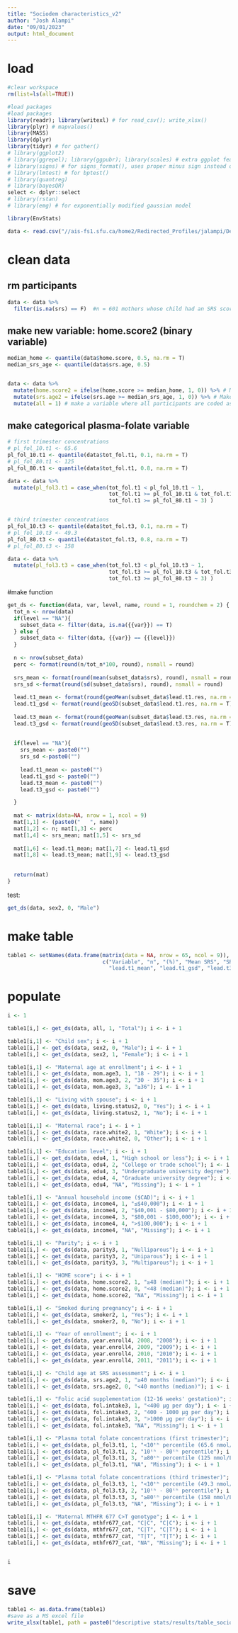 ---
title: "Sociodem characteristics_v2"
author: "Josh Alampi"
date: "09/01/2023"
output: html_document
---


# load
```{r}
#clear workspace
rm(list=ls(all=TRUE))

#load packages
#load packages
library(readr); library(writexl) # for read_csv(); write_xlsx()  
library(plyr) # mapvalues()
library(MASS)
library(dplyr)
library(tidyr) # for gather()
# library(ggplot2)
# library(ggrepel); library(ggpubr); library(scales) # extra ggplot features
# library(signs) # for signs_format(), uses proper minus sign instead of hyphen
# library(lmtest) # for bptest()
# library(quantreg)
# library(bayesQR)
select <- dplyr::select
# library(rstan)
# library(emg) # for exponentially modified gaussian model

library(EnvStats)

data <- read.csv("//ais-fs1.sfu.ca/home2/Redirected_Profiles/jalampi/Desktop/MIREC loader 2022/clean data/2024-04-02_MIREC data.csv") 

```

# clean data

## rm participants
```{r}
data <- data %>% 
  filter(is.na(srs) == F)  #n = 601 mothers whose child had an SRS score. 
```


## make new variable: home.score2 (binary variable) 
```{r}
median_home <- quantile(data$home.score, 0.5, na.rm = T)
median_srs_age <- quantile(data$srs.age, 0.5)


data <- data %>% 
  mutate(home.score2 = ifelse(home.score >= median_home, 1, 0)) %>% # Make HOME score a binary variable
  mutate(srs.age2 = ifelse(srs.age >= median_srs_age, 1, 0)) %>% # Make SRS age a binary variable
  mutate(all = 1) # make a variable where all participants are coded as == 1. 

```

## make categorical plasma-folate variable
```{r}
# first trimester concentrations
# pl_fol_10.t1 <- 65.6
pl_fol_10.t1 <- quantile(data$tot_fol.t1, 0.1, na.rm = T)
# pl_fol_80.t1 <- 125
pl_fol_80.t1 <- quantile(data$tot_fol.t1, 0.8, na.rm = T)

data <- data %>% 
  mutate(pl_fol3.t1 = case_when(tot_fol.t1 < pl_fol_10.t1 ~ 1,
                                tot_fol.t1 >= pl_fol_10.t1 & tot_fol.t1 < pl_fol_80.t1 ~2,
                                tot_fol.t1 >= pl_fol_80.t1 ~ 3) )


# third trimester concentrations
pl_fol_10.t3 <- quantile(data$tot_fol.t3, 0.1, na.rm = T)
# pl_fol_10.t3 <- 49.3
pl_fol_80.t3 <- quantile(data$tot_fol.t3, 0.8, na.rm = T)
# pl_fol_80.t3 <- 158

data <- data %>% 
  mutate(pl_fol3.t3 = case_when(tot_fol.t3 < pl_fol_10.t3 ~ 1,
                                tot_fol.t3 >= pl_fol_10.t3 & tot_fol.t3 < pl_fol_80.t3 ~2,
                                tot_fol.t3 >= pl_fol_80.t3 ~ 3) )
```


#make function
```{r}
get_ds <- function(data, var, level, name, round = 1, roundchem = 2) {
  tot_n <- nrow(data)
  if(level == "NA"){
    subset_data <- filter(data, is.na({{var}}) == T)
  } else {
    subset_data <- filter(data, {{var}} == {{level}})
  }
  
  n <- nrow(subset_data)
  perc <- format(round(n/tot_n*100, round), nsmall = round)
  
  srs_mean <- format(round(mean(subset_data$srs), round), nsmall = round)
  srs_sd <-format(round(sd(subset_data$srs), round), nsmall = round)
  
  lead.t1_mean <- format(round(geoMean(subset_data$lead.t1.res, na.rm = T), roundchem), nsmall = roundchem)
  lead.t1_gsd <- format(round(geoSD(subset_data$lead.t1.res, na.rm = T), roundchem), nsmall = roundchem)
  
  lead.t3_mean <- format(round(geoMean(subset_data$lead.t3.res, na.rm = T), roundchem), nsmall = roundchem)
  lead.t3_gsd <- format(round(geoSD(subset_data$lead.t3.res, na.rm = T), roundchem), nsmall = roundchem)
  
  
  if(level == "NA"){
    srs_mean <- paste0("")
    srs_sd <-paste0("")
    
    lead.t1_mean <- paste0("")
    lead.t1_gsd <- paste0("")
    lead.t3_mean <- paste0("")
    lead.t3_gsd <- paste0("")

  }
  
  mat <- matrix(data=NA, nrow = 1, ncol = 9)
  mat[1,1] <- (paste0("   ", name))
  mat[1,2] <- n; mat[1,3] <- perc
  mat[1,4] <- srs_mean; mat[1,5] <- srs_sd
  
  mat[1,6] <- lead.t1_mean; mat[1,7] <- lead.t1_gsd
  mat[1,8] <- lead.t3_mean; mat[1,9] <- lead.t3_gsd
  
  
  return(mat)
}
```

test:
```{r}
get_ds(data, sex2, 0, "Male")
```

# make table
```{r}
table1 <- setNames(data.frame(matrix(data = NA, nrow = 65, ncol = 9)), #make dataframe
                              c("Variable", "n", "(%)", "Mean SRS", "SRS SD", 
                                "lead.t1_mean", "lead.t1_gsd", "lead.t3_mean", "lead.t3_gsd")) #set column names
```

# populate
```{r}
i <- 1

table1[i,] <- get_ds(data, all, 1, "Total"); i <- i + 1

table1[i,1] <- "Child sex"; i <- i + 1
table1[i,] <- get_ds(data, sex2, 0, "Male"); i <- i + 1
table1[i,] <- get_ds(data, sex2, 1, "Female"); i <- i + 1

table1[i,1] <- "Maternal age at enrollment"; i <- i + 1
table1[i,] <- get_ds(data, mom.age3, 1, "18 - 29"); i <- i + 1
table1[i,] <- get_ds(data, mom.age3, 2, "30 - 35"); i <- i + 1
table1[i,] <- get_ds(data, mom.age3, 3, "≥36"); i <- i + 1

table1[i,1] <- "Living with spouse"; i <- i + 1
table1[i,] <- get_ds(data, living.status2, 0, "Yes"); i <- i + 1
table1[i,] <- get_ds(data, living.status2, 1, "No"); i <- i + 1

table1[i,1] <- "Maternal race"; i <- i + 1
table1[i,] <- get_ds(data, race.white2, 1, "White"); i <- i + 1
table1[i,] <- get_ds(data, race.white2, 0, "Other"); i <- i + 1

table1[i,1] <- "Education level"; i <- i + 1
table1[i,] <- get_ds(data, edu4, 1, "High school or less"); i <- i + 1
table1[i,] <- get_ds(data, edu4, 2, "College or trade school"); i <- i + 1
table1[i,] <- get_ds(data, edu4, 3, "Undergraduate university degree"); i <- i + 1
table1[i,] <- get_ds(data, edu4, 4, "Graduate university degree"); i <- i + 1
table1[i,] <- get_ds(data, edu4, "NA", "Missing"); i <- i + 1

table1[i,1] <- "Annual household income ($CAD)"; i <- i + 1
table1[i,] <- get_ds(data, income4, 1, "≤$40,000"); i <- i + 1
table1[i,] <- get_ds(data, income4, 2, "$40,001 - $80,000"); i <- i + 1
table1[i,] <- get_ds(data, income4, 3, "$80,001 - $100,000"); i <- i + 1
table1[i,] <- get_ds(data, income4, 4, ">$100,000"); i <- i + 1
table1[i,] <- get_ds(data, income4, "NA", "Missing"); i <- i + 1

table1[i,1] <- "Parity"; i <- i + 1
table1[i,] <- get_ds(data, parity3, 1, "Nulliparous"); i <- i + 1
table1[i,] <- get_ds(data, parity3, 2, "Uniparous"); i <- i + 1
table1[i,] <- get_ds(data, parity3, 3, "Multiparous"); i <- i + 1

table1[i,1] <- "HOME score"; i <- i + 1
table1[i,] <- get_ds(data, home.score2, 1, "≥48 (median)"); i <- i + 1
table1[i,] <- get_ds(data, home.score2, 0, "<48 (median)"); i <- i + 1
table1[i,] <- get_ds(data, home.score2, "NA", "Missing"); i <- i + 1

table1[i,1] <- "Smoked during pregnancy"; i <- i + 1
table1[i,] <- get_ds(data, smoker2, 1, "Yes"); i <- i + 1
table1[i,] <- get_ds(data, smoker2, 0, "No"); i <- i + 1

table1[i,1] <- "Year of enrollment"; i <- i + 1
table1[i,] <- get_ds(data, year.enroll4, 2008, "2008"); i <- i + 1
table1[i,] <- get_ds(data, year.enroll4, 2009, "2009"); i <- i + 1
table1[i,] <- get_ds(data, year.enroll4, 2010, "2010"); i <- i + 1
table1[i,] <- get_ds(data, year.enroll4, 2011, "2011"); i <- i + 1

table1[i,1] <- "Child age at SRS assessment"; i <- i + 1
table1[i,] <- get_ds(data, srs.age2, 1, "≥40 months (median)"); i <- i + 1
table1[i,] <- get_ds(data, srs.age2, 0, "<40 months (median)"); i <- i + 1

table1[i,1] <- "Folic acid supplementation (12-16 weeks' gestation)"; i <- i + 1
table1[i,] <- get_ds(data, fol.intake3, 1, "<400 µg per day"); i <- i + 1
table1[i,] <- get_ds(data, fol.intake3, 2, "400 - 1000 µg per day"); i <- i + 1
table1[i,] <- get_ds(data, fol.intake3, 3, ">1000 µg per day"); i <- i + 1
table1[i,] <- get_ds(data, fol.intake3, "NA", "Missing"); i <- i + 1

table1[i,1] <- "Plasma total folate concentrations (first trimester)"; i <- i + 1
table1[i,] <- get_ds(data, pl_fol3.t1, 1, "<10ᵗʰ percentile (65.6 nmol/L)"); i <- i + 1
table1[i,] <- get_ds(data, pl_fol3.t1, 2, "10ᵗʰ - 80ᵗʰ percentile"); i <- i + 1
table1[i,] <- get_ds(data, pl_fol3.t1, 3, "≥80ᵗʰ percentile (125 nmol/L)"); i <- i + 1
table1[i,] <- get_ds(data, pl_fol3.t1, "NA", "Missing"); i <- i + 1

table1[i,1] <- "Plasma total folate concentrations (third trimester)"; i <- i + 1
table1[i,] <- get_ds(data, pl_fol3.t3, 1, "<10ᵗʰ percentile (49.3 nmol/L)"); i <- i + 1
table1[i,] <- get_ds(data, pl_fol3.t3, 2, "10ᵗʰ - 80ᵗʰ percentile"); i <- i + 1
table1[i,] <- get_ds(data, pl_fol3.t3, 3, "≥80ᵗʰ percentile (158 nmol/L)"); i <- i + 1
table1[i,] <- get_ds(data, pl_fol3.t3, "NA", "Missing"); i <- i + 1

table1[i,1] <- "Maternal MTHFR 677 C>T genotype"; i <- i + 1
table1[i,] <- get_ds(data, mthfr677_cat, "C|C", "C|C"); i <- i + 1
table1[i,] <- get_ds(data, mthfr677_cat, "C|T", "C|T"); i <- i + 1
table1[i,] <- get_ds(data, mthfr677_cat, "T|T", "T|T"); i <- i + 1
table1[i,] <- get_ds(data, mthfr677_cat, "NA", "Missing"); i <- i + 1


i

```


# save
```{r}
table1 <- as.data.frame(table1)
#save as a MS excel file
write_xlsx(table1, path = paste0("descriptive stats/results/table_sociodem", "_",  Sys.Date(), ".xlsx", sep = ""))

```

```{r}

```

